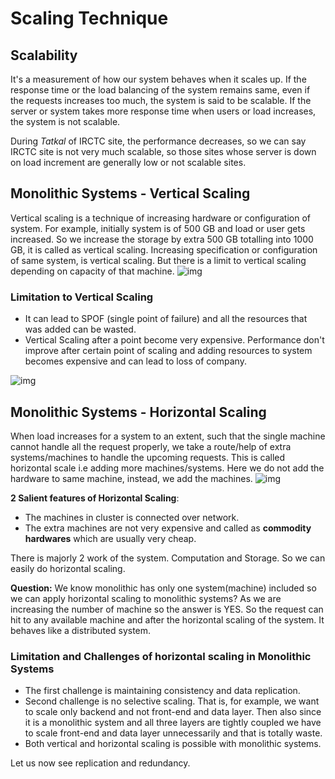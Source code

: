 # Scaling Technique
## Scalability
It's a measurement of how our system behaves when it scales up. If the response time or the load balancing of the system remains same, even if the requests increases too much, the system is said to be scalable. If the server or system takes more response time when users or load increases, the system is not scalable.

During *Tatkal* of IRCTC site, the performance decreases, so we can say IRCTC site is not very much scalable, so those sites whose server is down on load increment are generally low or not scalable sites.
## Monolithic Systems - Vertical Scaling
Vertical scaling is a technique of increasing hardware or configuration of system. For example, initially system is of 500 GB and load or user gets increased. So we increase the storage by extra 500 GB totalling into 1000 GB, it is called as vertical scaling. 
Increasing specification or configuration of same system, is vertical scaling. But there is a limit to vertical scaling depending on capacity of that machine.
![img](/assets/6.1.png)

### Limitation to Vertical Scaling
- It can lead to SPOF (single point of failure) and all the resources that was added can be wasted.
- Vertical Scaling after a point become very expensive. Performance don't improve after certain point of scaling and adding resources to system becomes expensive and can lead to loss of company.

![img](/assets/6.2.png)

## Monolithic Systems - Horizontal Scaling
When load increases for a system to an extent, such that the single machine cannot handle all the request properly, we take a route/help of extra systems/machines to handle the upcoming requests. This is called horizontal scale i.e adding more machines/systems.
Here we do not add the hardware to same machine, instead, we add the machines.
![img](/assets/6.3.png)

**2 Salient features of Horizontal Scaling**:
- The machines in cluster is connected over network.
- The extra machines are not very expensive and called as **commodity hardwares** which are usually very cheap.

There is majorly 2 work of the system. Computation and Storage. So we can easily do horizontal scaling.

**Question:** We know monolithic has only one system(machine) included so we can apply horizontal scaling to monolithic systems? As we are increasing the number of machine so the answer is YES.
So the request can hit to any available machine and after the horizontal scaling of the system. It behaves like a distributed system.

### Limitation and Challenges of horizontal scaling in Monolithic Systems
- The first challenge is maintaining consistency and data replication.
- Second challenge is no selective scaling. That is, for example, we want to scale only backend and not front-end and data layer. Then also since it is a monolithic system and all three layers are tightly coupled we have to scale front-end and data layer unnecessarily and that is totally waste.
- Both vertical and horizontal scaling is possible with monolithic systems.

Let us now see replication and redundancy.